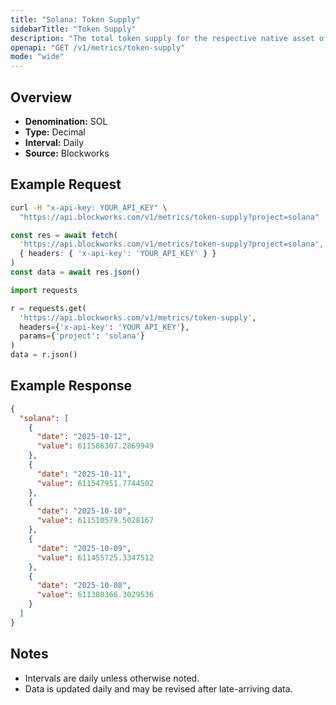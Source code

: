 ```yaml
---
title: "Solana: Token Supply"
sidebarTitle: "Token Supply"
description: "The total token supply for the respective native asset of that chain. Inclusive of all locked tokens."
openapi: "GET /v1/metrics/token-supply"
mode: "wide"
---
```


## Overview

- **Denomination:** SOL
- **Type:** Decimal
- **Interval:** Daily
- **Source:** Blockworks

## Example Request

<CodeGroup>

```bash cURL
curl -H "x-api-key: YOUR_API_KEY" \
  "https://api.blockworks.com/v1/metrics/token-supply?project=solana"
```

```typescript TypeScript
const res = await fetch(
  'https://api.blockworks.com/v1/metrics/token-supply?project=solana',
  { headers: { 'x-api-key': 'YOUR_API_KEY' } }
)
const data = await res.json()
```

```python Python
import requests

r = requests.get(
  'https://api.blockworks.com/v1/metrics/token-supply',
  headers={'x-api-key': 'YOUR_API_KEY'},
  params={'project': 'solana'}
)
data = r.json()
```

</CodeGroup>

## Example Response

```json
{
  "solana": [
    {
      "date": "2025-10-12",
      "value": 611586307.2869949
    },
    {
      "date": "2025-10-11",
      "value": 611547951.7744502
    },
    {
      "date": "2025-10-10",
      "value": 611510579.5028167
    },
    {
      "date": "2025-10-09",
      "value": 611455725.3347512
    },
    {
      "date": "2025-10-08",
      "value": 611380366.3029536
    }
  ]
}
```

## Notes
- Intervals are daily unless otherwise noted.
- Data is updated daily and may be revised after late-arriving data.